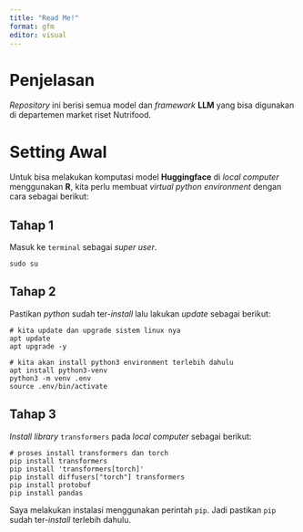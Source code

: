 ```yaml
---
title: "Read Me!"
format: gfm
editor: visual
---
```


# Penjelasan

_Repository_ ini berisi semua model dan _framework_ __LLM__ yang bisa digunakan di departemen market riset Nutrifood.


# Setting Awal

Untuk bisa melakukan komputasi model __Huggingface__ di _local computer_ menggunakan __R__, kita perlu membuat _virtual python environment_ dengan cara sebagai berikut:

## Tahap 1

Masuk ke `terminal` sebagai _super user_.

```
sudo su
```

## Tahap 2

Pastikan _python_ sudah ter-_install_ lalu lakukan _update_ sebagai berikut:

```
# kita update dan upgrade sistem linux nya
apt update
apt upgrade -y

# kita akan install python3 environment terlebih dahulu
apt install python3-venv
python3 -m venv .env
source .env/bin/activate
```

## Tahap 3

_Install library_ `transformers` pada _local computer_ sebagai berikut:

```
# proses install transformers dan torch
pip install transformers
pip install 'transformers[torch]'
pip install diffusers["torch"] transformers
pip install protobuf
pip install pandas
```

Saya melakukan instalasi menggunakan perintah `pip`. Jadi pastikan `pip` sudah ter-_install_ terlebih dahulu.